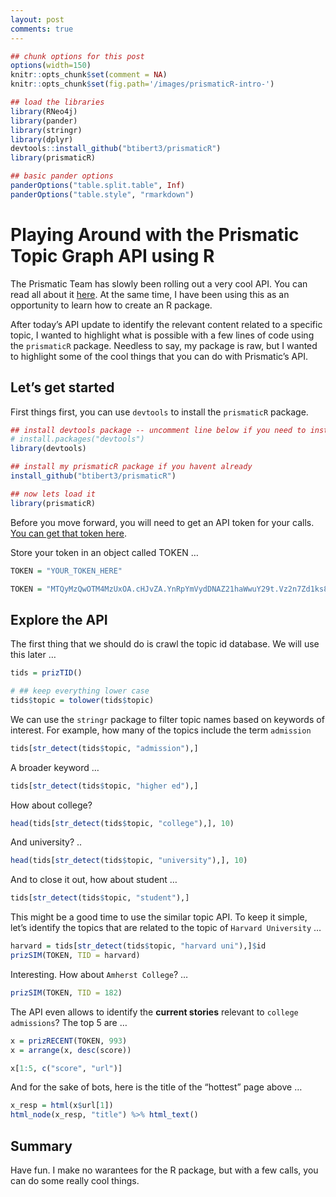 ```yaml
---
layout: post
comments: true
---
```




```r

## chunk options for this post
options(width=150)
knitr::opts_chunk$set(comment = NA) 
knitr::opts_chunk$set(fig.path='/images/prismaticR-intro-')

## load the libraries
library(RNeo4j)
library(pander)
library(stringr)
library(dplyr)
devtools::install_github("btibert3/prismaticR")
library(prismaticR)

## basic pander options
panderOptions("table.split.table", Inf)
panderOptions("table.style", "rmarkdown")


```


# Playing Around with the Prismatic Topic Graph API using R

The Prismatic Team has slowly been rolling out a very cool API.  You can read all about it [here](https://github.com/Prismatic/interest-graph).  At the same time, I have been using this as an opportunity to learn how to create an R package.  

After today's API update to identify the relevant content related to a specific topic, I wanted to highlight what is possible with a few lines of code using the `prismaticR` package.  Needless to say, my package is raw, but I wanted to highlight some of the cool things that you can do with Prismatic's API.  

## Let's get started

First things first, you can use `devtools` to install the `prismaticR` package.  

```r
## install devtools package -- uncomment line below if you need to install
# install.packages("devtools")
library(devtools)

## install my prismaticR package if you havent already
install_github("btibert3/prismaticR")

## now lets load it
library(prismaticR)

```


Before you move forward, you will need to get an API token for your calls.  [You can get that token here](http://interest-graph.getprismatic.com/).

Store your token in an object called TOKEN ...

```r
TOKEN = "YOUR_TOKEN_HERE"
```

```r
TOKEN = "MTQyMzQwOTM4MzUxOA.cHJvZA.YnRpYmVydDNAZ21haWwuY29t.Vz2n7Zd1ks8UZ4j9fDpU3MWVogk"
```


## Explore the API

The first thing that we should do is crawl the topic id database.  We will use this later ...

```r
tids = prizTID()

# ## keep everything lower case 
tids$topic = tolower(tids$topic)
```

We can use the `stringr` package to filter topic names based on keywords of interest.  For example, how many of the topics include the term `admission`   

```r
tids[str_detect(tids$topic, "admission"),]
```

A broader keyword ...

```r
tids[str_detect(tids$topic, "higher ed"),]
```

How about college?

```r
head(tids[str_detect(tids$topic, "college"),], 10)
```

And university? ..

```r
head(tids[str_detect(tids$topic, "university"),], 10)
```

And to close it out, how about student ... 

```r
tids[str_detect(tids$topic, "student"),]
```

This might be a good time to use the similar topic API.  To keep it simple, let's identify the topics that are related to the topic of `Harvard University` ...

```r
harvard = tids[str_detect(tids$topic, "harvard uni"),]$id
prizSIM(TOKEN, TID = harvard)
```

Interesting.  How about `Amherst College`? ...

```r
prizSIM(TOKEN, TID = 182)
```

The API even allows to identify the __current stories__ relevant to `college admissions`?  The top 5 are ...

```r
x = prizRECENT(TOKEN, 993)
x = arrange(x, desc(score))
```


```r
x[1:5, c("score", "url")]
```


And for the sake of bots, here is the title of the "hottest" page above ...

```r
x_resp = html(x$url[1])
html_node(x_resp, "title") %>% html_text()
```


## Summary  

Have fun. I make no warantees for the R package, but with a few calls, you can do some really cool things.
